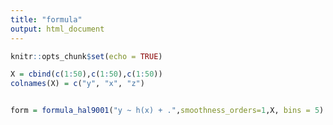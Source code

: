 ```yaml
---
title: "formula"
output: html_document
---
```


```r
knitr::opts_chunk$set(echo = TRUE)
```

```r

X = cbind(c(1:50),c(1:50),c(1:50))
colnames(X) = c("y", "x", "z")


form = formula_hal9001("y ~ h(x) + .",smoothness_orders=1,X, bins = 5)




```
